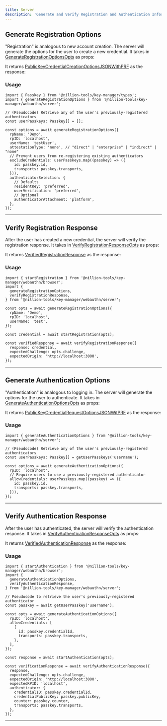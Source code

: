 ```yaml
---
title: Server
description: 'Generate and Verify Registration and Authentication Information'
---
```



## Generate Registration Options

"Registration" is analogous to new account creation. The server will generate the options for the user to create a new credential. It takes in [GenerateRegistrationOptionsOpts](/api-docs/types/webauthn_types.GenerateRegistrationOptionsOpts.html) as props:

<AutoTypeTable path='content/types.ts' name='GenerateRegistrationOptionsOpts' />

It returns [PublicKeyCredentialCreationOptionsJSONWithPRF](/api-docs/types/types.PublicKeyCredentialCreationOptionsJSONWithPRF.html) as the response:

<AutoTypeTable
  path='content/types.ts'
  name='PublicKeyCredentialCreationOptionsJSONWithPRF'
/>

### Usage

```tsx
import { Passkey } from '@nillion-tools/key-manager/types';
import { generateRegistrationOptions } from '@nillion-tools/key-manager/webauthn/server';

// (Pseudocode) Retrieve any of the user's previously-registered authenticators
const userPasskeys: Passkey[] = [];

const options = await generateRegistrationOptions({
  rpName: 'Demo',
  rpID: 'localhost',
  userName: 'testUser',
  attestationType: 'none', // "direct" | "enterprise" | "indirect" | "none"
  // Prevent users from re-registering existing authenticators
  excludeCredentials: userPasskeys.map((passkey) => ({
    id: passkey.id,
    transports: passkey.transports,
  })),
  authenticatorSelection: {
    // Defaults
    residentKey: 'preferred',
    userVerification: 'preferred',
    // Optional
    authenticatorAttachment: 'platform',
  },
});
```

---

## Verify Registration Response

After the user has created a new credential, the server will verify the registration response. It takes in [VerifyRegistrationResponseOpts](/api-docs/types/webauthn_types.VerifyRegistrationResponseOpts.html) as props:

<AutoTypeTable path='content/types.ts' name='VerifyRegistrationResponseOpts' />

It returns [VerifiedRegistrationResponse](/api-docs/types/webauthn_types.VerifiedRegistrationResponse.html) as the response:

<AutoTypeTable path='content/types.ts' name='VerifiedRegistrationResponse' />

### Usage

```tsx
import { startRegistration } from '@nillion-tools/key-manager/webauthn/browser';
import {
  generateRegistrationOptions,
  verifyRegistrationResponse,
} from '@nillion-tools/key-manager/webauthn/server';

const opts = await generateRegistrationOptions({
  rpName: 'Demo',
  rpID: 'localhost',
  userName: 'test',
});

const credential = await startRegistration(opts);

const verifiedResponse = await verifyRegistrationResponse({
  response: credential,
  expectedChallenge: opts.challenge,
  expectedOrigin: 'http://localhost:3000',
});
```

---

## Generate Authentication Options

"Authentication" is analogous to logging in. The server will generate the options for the user to authenticate. It takes in [GenerateAuthenticationOptionsOpts](/api-docs/types/webauthn_types.GenerateAuthenticationOptionsOpts.html) as props:

<AutoTypeTable
  path='content/types.ts'
  name='GenerateAuthenticationOptionsOpts'
/>

It returns [PublicKeyCredentialRequestOptionsJSONWitPRF](/api-docs/types/types.PublicKeyCredentialRequestOptionsJSONWitPRF.html) as the response:

<AutoTypeTable
  path='content/types.ts'
  name='PublicKeyCredentialRequestOptionsJSONWitPRF'
/>

### Usage

```tsx
import { generateAuthenticationOptions } from '@nillion-tools/key-manager/webauthn/server';

// (Pseudocode) Retrieve any of the user's previously-registered authenticators
const userPasskeys: Passkey[] = getUserPasskeys('username');

const options = await generateAuthenticationOptions({
  rpID: 'localhost',
  // Require users to use a previously-registered authenticator
  allowCredentials: userPasskeys.map((passkey) => ({
    id: passkey.id,
    transports: passkey.transports,
  })),
});
```

---

## Verify Authentication Response

After the user has authenticated, the server will verify the authentication response. It takes in [VerifyAuthenticationResponseOpts](/api-docs/types/webauthn_types.VerifyAuthenticationResponseOpts.html) as props:

<AutoTypeTable
  path='content/types.ts'
  name='VerifyAuthenticationResponseOpts'
/>

It returns [VerifiedAuthenticationResponse](/api-docs/types/webauthn_types.VerifiedAuthenticationResponse.html) as the response:

<AutoTypeTable path='content/types.ts' name='VerifiedAuthenticationResponse' />

### Usage

```tsx
import { startAuthentication } from '@nillion-tools/key-manager/webauthn/browser';
import {
  generateAuthenticationOptions,
  verifyAuthenticationResponse,
} from '@nillion-tools/key-manager/webauthn/server';

// Pseudocode to retrieve the user's previously-registered authenticator
const passkey = await getUserPasskey('username');

const opts = await generateAuthenticationOptions({
  rpID: 'localhost',
  allowCredentials: [
    {
      id: passkey.credentialId,
      transports: passkey.transports,
    },
  ],
});

const response = await startAuthentication(opts);

const verificationResponse = await verifyAuthenticationResponse({
  response,
  expectedChallenge: opts.challenge,
  expectedOrigin: 'http://localhost:3000',
  expectedRPID: 'localhost',
  authenticator: {
    credentialID: passkey.credentialId,
    credentialPublicKey: passkey.publicKey,
    counter: passkey.counter,
    transports: passkey.transports,
  },
});
```

---
